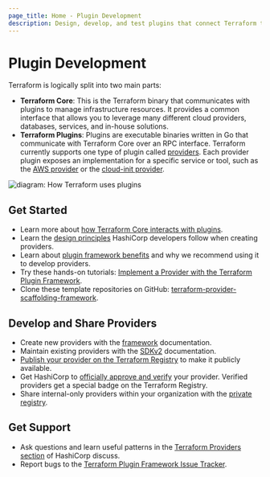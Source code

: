 ```yaml
---
page_title: Home - Plugin Development
description: Design, develop, and test plugins that connect Terraform to external services.
---
```


# Plugin Development

Terraform is logically split into two main parts:

- **Terraform Core**: This is the Terraform binary that communicates with plugins to manage infrastructure resources. It provides a common interface that allows you to leverage many different cloud providers, databases, services, and in-house solutions.
- **Terraform Plugins**: Plugins are executable binaries written in Go that communicate with Terraform Core over an RPC interface. Terraform currently supports one type of plugin called [providers](/terraform/language/providers). Each provider plugin exposes an implementation for a specific service or tool, such as the [AWS provider](https://registry.terraform.io/providers/hashicorp/aws/latest) or the [cloud-init provider](https://registry.terraform.io/providers/hashicorp/cloudinit/latest/docs).

![diagram: How Terraform uses plugins](/img/docs/terraform-plugin-overview.png)

## Get Started

- Learn more about [how Terraform Core interacts with plugins](/terraform/plugin/how-terraform-works).
- Learn the [design principles](/terraform/plugin/best-practices/hashicorp-provider-design-principles) HashiCorp developers follow when creating providers.
- Learn about [plugin framework benefits](/terraform/plugin/framework-benefits) and why we recommend using it to develop providers.
- Try these hands-on tutorials: [Implement a Provider with the Terraform Plugin Framework](/terraform/tutorials/providers-plugin-framework).
- Clone these template repositories on GitHub: [terraform-provider-scaffolding-framework](https://github.com/hashicorp/terraform-provider-scaffolding-framework).

## Develop and Share Providers

- Create new providers with the [framework](/terraform/plugin/framework) documentation.
- Maintain existing providers with the [SDKv2](/terraform/plugin/sdkv2) documentation.
- [Publish your provider on the Terraform Registry](/terraform/registry/providers/publishing) to make it publicly available.
- Get HashiCorp to [officially approve and verify](/terraform/docs/partnerships) your provider. Verified providers get a special badge on the Terraform Registry.
- Share internal-only providers within your organization with the [private registry](/terraform/registry/private).

## Get Support

- Ask questions and learn useful patterns in the [Terraform Providers section](https://discuss.hashicorp.com/c/terraform-providers/tf-plugin-sdk/43) of HashiCorp discuss.
- Report bugs to the [Terraform Plugin Framework Issue Tracker](https://github.com/hashicorp/terraform-plugin-framework/issues).
